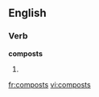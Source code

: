 
==English==

===Verb===
'''composts'''

# {{third-person singular of|[[compost]]}}

[[fr:composts]]
[[vi:composts]]